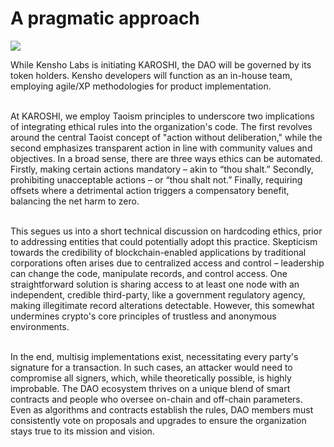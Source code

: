 
# A pragmatic approach

![](/eee.webp)

While Kensho Labs is initiating KAROSHI, the DAO will be governed by its token holders. Kensho developers will function as an in-house team, employing agile/XP methodologies for product implementation.<br></br>

At KAROSHI, we employ Taoism principles to underscore two implications of integrating ethical rules into the organization's code. The first revolves around the central Taoist concept of "action without deliberation," while the second emphasizes transparent action in line with community values and objectives. In a broad sense, there are three ways ethics can be automated. Firstly, making certain actions mandatory – akin to “thou shalt.” Secondly, prohibiting unacceptable actions – or “thou shalt not.” Finally, requiring offsets where a detrimental action triggers a compensatory benefit, balancing the net harm to zero.<br></br>

This segues us into a short technical discussion on hardcoding ethics, prior to addressing entities that could potentially adopt this practice. Skepticism towards the credibility of blockchain-enabled applications by traditional corporations often arises due to centralized access and control – leadership can change the code, manipulate records, and control access. One straightforward solution is sharing access to at least one node with an independent, credible third-party, like a government regulatory agency, making illegitimate record alterations detectable. However, this somewhat undermines crypto's core principles of trustless and anonymous environments.<br></br>

In the end, multisig implementations exist, necessitating every party's signature for a transaction. In such cases, an attacker would need to compromise all signers, which, while theoretically possible, is highly improbable. The DAO ecosystem thrives on a unique blend of smart contracts and people who oversee on-chain and off-chain parameters. Even as algorithms and contracts establish the rules, DAO members must consistently vote on proposals and upgrades to ensure the organization stays true to its mission and vision.
